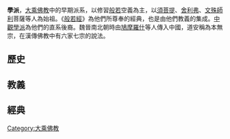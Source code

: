 '''{{zy|般若|-{zh-hans:bō rě; zh-tw:ㄅㄛ ㄖㄜˇ}-}}學派'''，[[大乘佛教|大乘佛教]]中的早期派系，以修習[[般若|般若]]空義為主，以[[須菩提|須菩提]]、[[舍利弗|舍利弗]]、[[文殊師利|文殊師利]]菩薩等人為始祖。《[[般若經|般若經]]》為他們所尊奉的經典，也是由他們教義的集成。[[中觀學派|中觀學派]]為他們的直系後裔。魏晉南北朝時由[[鳩摩羅什|鳩摩羅什]]等人傳入中國，道安稱為本無宗，在漢傳佛教中有六家七宗的說法。

==歷史==
==教義==
==經典==

[[Category:大乘佛教|Category:大乘佛教]]